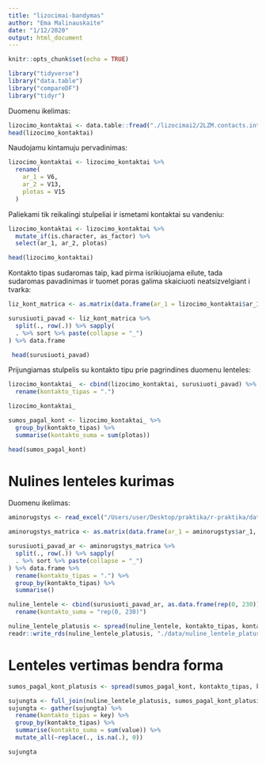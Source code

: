 ```yaml
---
title: "lizocimai-bandymas"
author: "Ema Malinauskaite"
date: "1/12/2020"
output: html_document
---
```


```r
knitr::opts_chunk$set(echo = TRUE)
```

```r
library("tidyverse")
library("data.table")
library("compareDF")
library("tidyr")
```

Duomenu ikelimas:
```r
lizocimo_kontaktai <- data.table::fread("./lizocimai2/2LZM.contacts.interresidue.table")
head(lizocimo_kontaktai)
```

Naudojamu kintamuju pervadinimas:
```r
lizocimo_kontaktai <- lizocimo_kontaktai %>%
  rename(
    ar_1 = V6,
    ar_2 = V13, 
    plotas = V15
  )
```

Paliekami tik reikalingi stulpeliai ir ismetami kontaktai su vandeniu:
```r
lizocimo_kontaktai <- lizocimo_kontaktai %>%
  mutate_if(is.character, as_factor) %>% 
  select(ar_1, ar_2, plotas) 
```

```r
head(lizocimo_kontaktai) 
```

Kontakto tipas sudaromas taip, kad pirma isrikiuojama eilute, tada sudaromas pavadinimas ir tuomet poras galima skaiciuoti neatsizvelgiant i tvarka:
```r
liz_kont_matrica <- as.matrix(data.frame(ar_1 = lizocimo_kontaktai$ar_1, ar_2 = lizocimo_kontaktai$ar_2))

surusiuoti_pavad <- liz_kont_matrica %>% 
  split(., row(.)) %>% sapply(
  . %>% sort %>% paste(collapse = "_")
) %>% data.frame

 head(surusiuoti_pavad)
```

Prijungiamas stulpelis su kontakto tipu prie pagrindines duomenu lenteles:
```r
lizocimo_kontaktai_ <- cbind(lizocimo_kontaktai, surusiuoti_pavad) %>% 
  rename(kontakto_tipas = ".")

lizocimo_kontaktai_
```

```r
sumos_pagal_kont <- lizocimo_kontaktai_ %>% 
  group_by(kontakto_tipas) %>% 
  summarise(kontakto_suma = sum(plotas)) 

head(sumos_pagal_kont)
```

# Nulines lenteles kurimas

Duomenu ikelimas:
```r
aminorugstys <- read_excel("/Users/user/Desktop/praktika/r-praktika/data/aminorugstys.xlsx",sheet = "Sheet1") 
```

```r
aminorugstys_matrica <- as.matrix(data.frame(ar_1 = aminorugstys$ar_1, ar_2 = aminorugstys$ar_2))

surusiuoti_pavad_ar <- aminorugstys_matrica %>% 
  split(., row(.)) %>% sapply(
  . %>% sort %>% paste(collapse = "_")
) %>% data.frame %>% 
  rename(kontakto_tipas = ".") %>% 
  group_by(kontakto_tipas) %>% 
  summarise()

nuline_lentele <- cbind(surusiuoti_pavad_ar, as.data.frame(rep(0, 230))) %>% 
  rename(kontakto_suma = "rep(0, 230)")

nuline_lentele_platusis <- spread(nuline_lentele, kontakto_tipas, kontakto_suma)
readr::write_rds(nuline_lentele_platusis, "./data/nuline_lentele_platusis.rds")
```



# Lenteles vertimas bendra forma

```r
sumos_pagal_kont_platusis <- spread(sumos_pagal_kont, kontakto_tipas, kontakto_suma)

sujungta <- full_join(nuline_lentele_platusis, sumos_pagal_kont_platusis)
sujungta <- gather(sujungta) %>% 
  rename(kontakto_tipas = key) %>% 
  group_by(kontakto_tipas) %>% 
  summarise(kontakto_suma = sum(value)) %>% 
  mutate_all(~replace(., is.na(.), 0))

sujungta
```
